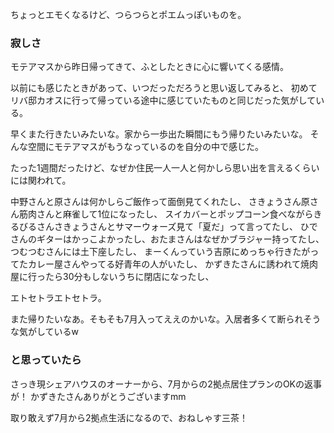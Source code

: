 ちょっとエモくなるけど、つらつらとポエムっぽいものを。

### 寂しさ
モテアマスから昨日帰ってきて、ふとしたときに心に響いてくる感情。

以前にも感じたときがあって、いつだっただろうと思い返してみると、
初めてリバ邸カオスに行って帰っている途中に感じていたものと同じだった気がしている。

早くまた行きたいみたいな。家から一歩出た瞬間にもう帰りたいみたいな。
そんな空間にモテアマスがもうなっているのを自分の中で感じた。

たった1週間だったけど、なぜか住民一人一人と何かしら思い出を言えるくらいには関われて。

中野さんと原さんは何かしらご飯作って面倒見てくれたし、
さきょうさん原さん筋肉さんと麻雀して1位になったし、
スイカバーとポップコーン食べながらきるびるさんさきょうさんとサマーウォーズ見て「夏だ」って言ってたし、
ひでさんのギターはかっこよかったし、おたまさんはなぜかブラジャー持ってたし、つむつむさんには土下座したし、
まーくんっていう吉原にめっちゃ行きたがってたカレー屋さんやってる好青年の人がいたし、
かずきたさんに誘われて焼肉屋に行ったら30分もしないうちに閉店になったし、

エトセトラエトセトラ。

また帰りたいなあ。そもそも7月入ってええのかいな。入居者多くて断られそうな気がしているw

### と思っていたら
さっき現シェアハウスのオーナーから、7月からの2拠点居住プランのOKの返事が！
かずきたさんありがとうございますmm

取り敢えず7月から2拠点生活になるので、おねしゃす三茶！
